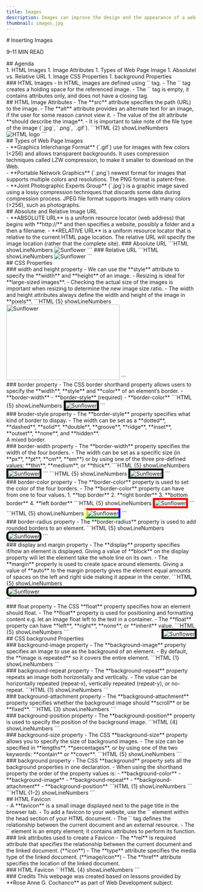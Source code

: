 ```yaml
---
title: Images
description: Images can improve the design and the appearance of a web page.
thumbnail: images.jpg
---
```


<section>
# Inserting Images
<p className="text-muted-foreground text-sm">9–11 MIN READ</p>
</section>
<section>
## Agenda
<br />
1. HTML Images
1. Image Attributes
1. Types of Web Page Image
1. Absolutel vs. Relative URL
1. Image CSS Properties
1. background Properties
</section>
<section>
### HTML Images
- In HTML, images are defined using `<img />` tag.
- The `<img />` tag creates a holding space for the referenced image.
- The `<img />` tag is empty, it contains attributes only, and does not have a closing tag.
</section>
<section>
## HTML Image Attributes
- The **src** attribute specifies the path (URL) to the image.
- The **alt** attribute provides an alternate text for an image, if the user for some reason cannot view it.
- The value of the alt attribute **should describe the image**.
- It is important to take note of the file type of the image (`.jpg`, `.png`, `.gif`).
<MDXSeparator />
```HTML {2} showLineNumbers
<body>
  <img src="images/html.png" alt="HTML logo" />
</body>
```
</section>
<section>
## Types of Web Page Images
<br />
- **Graphics Interchange Format** (`.gif`) use for images with few colors (&lt;256) and allows transparent backgrounds. It uses compression techniques called LZW compression, to make it smaller to download on the Web.
<div className="grid gap-4" style={{ gridTemplateColumns: "repeat(3, minmax(0, 1fr))" }}>
  <GuideImage src='/guides/images/giphy-1.gif' alt='GIF example 1' width={240} height={240} maxWidth="20%"/>
  <GuideImage src='/guides/images/giphy-2.gif' alt='GIF example 2' width={480} height={480} maxWidth="20%"/>
  <GuideImage src='/guides/images/giphy-3.gif' alt='GIF example 3' width={480} height={480} maxWidth="20%"/>
</div>
<MDXSeparator />
- **Portable Network Graphics** (`.png`) newest format for images that supports multiple colors and resolutions. The PNG format is patent-free.
<div className="grid gap-4" style={{ gridTemplateColumns: "repeat(3, minmax(0, 1fr))" }}>
<GuideImage src='/guides/images/png-sample.png' alt='PNG example 1' width={624} height={640} maxWidth="80%"/>
<GuideImage src='/guides/images/book.png' alt='PNG example 2' width={512} height={512} maxWidth="80%"/>
</div>
<MDXSeparator />
- **Joint Photographic Experts Group** (`.jpg`) is a graphic image saved using a lossy compression techniques that discards some data during compression process. JPEG file format supports images with many colors (&gt;256), such as photographs.
<div className="grid gap-4" style={{ gridTemplateColumns: "repeat(3, minmax(0, 1fr))" }}>
<GuideImage src='/guides/images/computer.jpg' alt='JPG example 1' width={800} height={600} maxWidth="80%"/>
<GuideImage src='/guides/images/internet.jpg' alt='JPG example 3' width={1000} height={750} maxWidth="80%"/>
<GuideImage src='/guides/images/elements.jpg' alt='JPG example 2' width={800} height={600} maxWidth="80%"/>
</div>
</section>
<section> 
## Absolute and Relative Image URL
<br />
- **ABSOLUTE URL** is a uniform resource locator (web address) that begins with **http://** and then specifies a website, possibly a folder and a then a filename.
- **RELATIVE URL** is a uniform resource locator that is relative to the current HTML page location. The relative URL will specify the image location (rather that the complete site).
<MDXSeparator />
### Absolute URL
```HTML showLineNumbers
<body>
  <img src="https://onlinejpgtools.com/images/examples-onlinejpgtools/sunflower.jpg" alt="Sunflower" />
</body>
```
<MDXSeparator />
### Relative URL
```HTML showLineNumbers
<body>
  <img src="images/sunflower.jpg" alt="Sunflower" />
</body>
```
</section>
<section>
## CSS Properties
<br />
### width and height property
- We can use the **style** attribute to specify the **width** and **height** of an image.
- Resizing is ideal for **large-sized images**.
- Checking the actual size of the images is important when resizing to determine the new image size ratio.
- The width and height attributes always define the width and height of the image in **pixels**.
```HTML {5} showLineNumbers
<body>
  <img 
    src="images/sunflower.jpg" 
    alt="Sunflower"
    style="width: 300px; height: 200px;"
  />
</body>
```
</section>
<section>
### border property
- The CSS border shorthand property allows users to specify the **width**, **style** and **color** of an element’s border.
  - **border-width**
  - **border-style** (required)
  - **border-color**
```HTML {5} showLineNumbers
<body>
  <img 
    src="images/sunflower.jpg" 
    alt="Sunflower"
    style="border: 5px solid black;"
  />
</body>
```
</section>
<section>
### broder-style property
- The **border-style** property specifies what kind of border to dispay.
- The width can be set as a **dotted**, **dashed**, **solid**, **double**, **groove**, **ridge**, **inset**, **outset**, **none**, and **hidden**.
<MDXSeparator />
<BorderExample borderStyle="dotted" text="A dotted border."/>
<BorderExample borderStyle="dashed" text="A dashed border."/>
<BorderExample borderStyle="solid" text="A solid border."/>
<BorderExample borderStyle="double" text="A double border."/>
<BorderExample borderStyle="groove" text="A groove border. The effect depends on the border-color value"/>
<BorderExample borderStyle="ridge" text="A ridge border. The effect depends on the border-color value"/>
<BorderExample borderStyle="inset" text="An inset border. The effect depends on the border-color value"/>
<BorderExample borderStyle="outset" text="An outset border. The effect depends on the border-color value"/>
<BorderExample borderStyle="none" text="No border."/>
<BorderExample borderStyle="hidden" text="A hidden border."/>
<div style={{margin: "8px 0", border: "3px hsl(var(--foreground))", borderStyle: "dotted dashed solid double" }}>A mixed border.</div>
</section>
<section>
### border-width property
- The **border-width** property specifies the width of the four borders.
- The width can be set as a specific size (in **px**, **pt**, **cm**, **em**) or by using one of the three pre-defined values: **thin**, **medium**, or **thick**.
<MDXSeparator />
```HTML {5} showLineNumbers
<body>
  <img 
    src="images/sunflower.jpg" 
    alt="Sunflower"
    style="border-style: solid; border-width: 5px;"
  />
</body>
```
<MDXSeparator />
```HTML {5} showLineNumbers
<body>
  <img 
    src="images/sunflower.jpg" 
    alt="Sunflower"
    style="border-style: solid; border-width: thick;"
  />
</body>
```
</section>
<section>
### border-color property
- The **border-color** property is used to set the color of the four borders.
- The **border-color** property can have from one to four values.
  1. **top border**
  2. **right border**
  3. **bottom border**
  4. **left border**
<MDXSeparator />
```HTML {5} showLineNumbers
<body>
  <img 
    src="images/sunflower.jpg" 
    alt="Sunflower"
    style="border-style: solid; border-width: thick; border-color: red;"
  />
</body>
```
<MDXSeparator />
```HTML {5} showLineNumbers
<body>
  <img 
    src="images/sunflower.jpg" 
    alt="Sunflower"
    style="border-style: solid; border-width: thick; border-color: red blue green yellow;"
  />
</body>
```
</section>
<section>
### border-radius property
- The **border-radius** property is used to add rounded borders to an element.
```HTML {5} showLineNumbers
<body>
  <img 
    src="images/sunflower.jpg" 
    alt="Sunflower"
    style="border: 5px solid black; border-radius: 10px;"
  />
</body>
```
</section>
<section>
### display and margin property
- The **display** property specifies if/how an element is displayed. Giving a value of **block** on the display property will let the element take the whole line on its own.
- The **margin** property is used to create space around elements. Giving a value of **auto** to the margin property gives the element equal amounts of spaces on the left and right side making it appear in the center.
```HTML {5} showLineNumbers
<body>
  <img 
    src="images/sunflower.jpg" 
    alt="Sunflower"
    style="border: 5px solid black; border-radius: 10px; display: block; margin: auto;"
  />
</body>
```
</section>
<section>
### float property
- The CSS **float** property specifies how an element should float.
- The **float** property is used for positioning and formatting content e.g. let an image float left to the text in a container.
- The **float** property can have **left**, **right**, **none**, or **inherit** value.
```HTML {5} showLineNumbers
<body>
  <img 
    src="images/sunflower.jpg" 
    alt="Sunflower"
    style="border: 5px solid black; float: right;"
  />
</body>
```
</section>
<section>
## CSS background Properties
<br />
### background-image property
- The **background-image** property specifies an image to use as the background of an element.
- By default, the **image is repeated** so it covers the entire element.
```HTML {1} showLineNumbers
<body style="background-image: url(images/mickey.png);">
  <!-- contents here -->
</body>
```
</section>
<section>
### background-repeat property
- The **background-repeat** property repeats an image both horizontally and vertically.
- The value can be horizontally repeated (repeat-x), vertically repeated (repeat-y), or no-repeat.
```HTML {1} showLineNumbers
<body style="background-image: url(images/mickey.png); background-repeat: no-repeat;">
  <!-- contents here -->
</body>
```
</section>
<section>
### background-attachment property
- The **background-attachment** property specifies whether the background image should **scroll** or be **fixed**.
```HTML {3} showLineNumbers
<body style="background-image: url(images/mickey.png); 
             background-repeat: no-repeat; 
             background-attachment: fixed;"
>
  <!-- contents here -->
</body>
```
</section>
<section>
### background-position property
- The **background-position** property is used to specify the position of the background image.
```HTML {4} showLineNumbers
<body style="background-image: url(images/mickey.png); 
             background-repeat: no-repeat; 
             background-attachment: fixed;
             background-position: top right;"
>
  <!-- contents here -->
</body>
```
</section>
<section>
### background-size property
- The CSS **background-size** property allows you to specify the size of background images.
- The size can be specified in **lengths**, **percentages**, or by using one of the two keywords: **contain** or **cover**.
```HTML {5} showLineNumbers
<body style="background-image: url(images/mickey.png); 
             background-repeat: no-repeat; 
             background-attachment: fixed;
             background-position: top right;
             background-size: 379px 391px;"
>
  <!-- contents here -->
</body>
```
</section>
<section>
### background property
- The CSS **background** property sets all the background properties in one declaration.
- When using the shorthand property the order of the property values is:
  - **background-color**
  - **background-image**
  - **background-repeat**
  - **background-attachment**
  - **background-position**
<MDXSeparator />
```HTML {1} showLineNumbers
<body style="background: #000000 url(images/mickey.png) no-repeat fixed top right;">
  <!-- contents here -->
</body>
```
<MDXSeparator />
```HTML {1-2} showLineNumbers
<body style="background: #000000 url(images/mickey.png) no-repeat fixed top right; 
             background-size: 379px 391px;">
  <!-- contents here -->
</body>
```
</section>
<section>
## HTML Favicon
<br />
- A **favicon** is a small image displayed next to the page title in the browser tab.
- To add a favicon to your website, use the `<link />` element within the head section of your HTML document.
- The `<link />` tag defines the relationship between the current document and an external resource.
- The `<link />` element is an empty element; it contains attributes to perform its function.
</section>
<section>
### link attributes used to create a Favicon
- The **rel** is required attribute that specifies the relationship between the current document and the linked document. (**icon**)
- The **type** attribute specifies the media type of the linked document. (**image/icon**)
- The **href** attribute specifies the location of the linked document.
</section>
<section>
### HTML Favicon
```HTML {4} showLineNumbers
<head>
  <meta charset="utf-8" />
  <meta name="viewport" content="width=device-width, initial-scale=1" />
  <link rel="icon" type="image/icon" href="images/mickey.png" />
  <title>Inserting Images</title>
</head>
```
</section>
<section>
### Credits
This webpage was created based on lessons provided by **Rose Anne G. Cochanco** as part of Web Development subject.
</section>